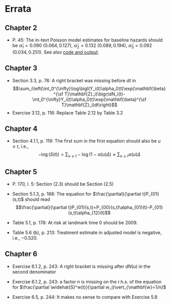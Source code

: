 # Errata {.unnumbered #sec-errata}

## Chapter 2

-   P. 45: The in-text Poisson model estimates for baseline hazards should be $\widehat{\alpha}_1 = 0.090$ $(0.064, 0.127)$, $\widehat{\alpha}_2 = 0.132$ $(0.089, 0.194)$, $\widehat{\alpha}_3 = 0.092$ $(0.034, 0.251)$. See also [code and output](Ch2.html#sec-ch2-pbc3-poisson).

## Chapter 3

-   Section 3.3, p. 76: A right bracket was missing before $dt$ in $$\sum_i\left(\int_0^{\infty}\log\bigl(Y_i(t)\alpha_0(t)\exp(\mathbf{\beta}^{\sf T}\mathbf{Z}_i)\bigr)dN_i(t)-\int_0^{\infty}Y_i(t)\alpha_0(t)\exp(\mathbf{\beta}^{\sf T}\mathbf{Z}_i)dt\right)$$
-   Exercise 3.12, p. 116: Replace Table 2.12 by Table 3.2

## Chapter 4

-   Section 4.1.1, p. 119: The first sum in the first equation should also be $u\leq t$, i.e., 
$$-\log(S(t))=\sum_{u\leq t}-\log(1-\alpha(u)\Delta) \approx \sum_{u\leq t}\alpha(u)\Delta$$



## Chapter 5

-   P. 170, l. 5: Section (2.3) should be Section (2.5)

-   Section 5.1.3, p. 168: The equation for $\frac{\partial}{\partial t}P_{01}(s,t)$ should read $$\frac{\partial}{\partial t}P_{01}(s,t)=P_{00}(s,t)\alpha_{01}(t)-P_{01}(s,t)\alpha_{12}(t)$$

-   Table 5.1, p. 178: At risk at landmark time 0 should be $2009$.

-   Table 5.6 (b), p. 213: Treatment estimate in adjusted model is negative, i.e., $-0.520$.

## Chapter 6

-   Exercise 6.1.2, p. 243: A right bracket is missing after $dN(u)$ in the second denominator

-   Exercise 6.1.2, p. 243: a factor $n$ is missing on the r.h.s. of the equation for $\frac{\partial \widehat{S}^w(t)}{\partial w_i}\vert_{\mathbf{w}=1/n}$

-   Exercise 6.5, p. 244: It makes no sense to compare with Exercise 5.8
